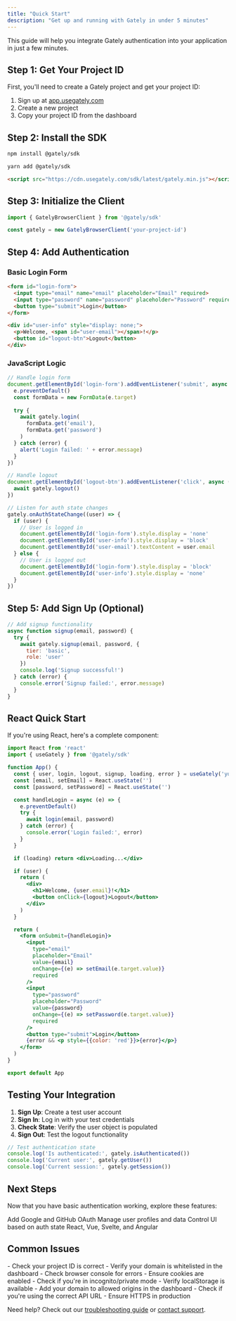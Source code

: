 ```yaml
---
title: "Quick Start"
description: "Get up and running with Gately in under 5 minutes"
---
```


This guide will help you integrate Gately authentication into your application in just a few minutes.

## Step 1: Get Your Project ID

First, you'll need to create a Gately project and get your project ID:

1. Sign up at [app.usegately.com](https://app.usegately.com)
2. Create a new project
3. Copy your project ID from the dashboard

## Step 2: Install the SDK

<CodeGroup>

```bash npm
npm install @gately/sdk
```


```bash yarn
yarn add @gately/sdk
```


```html CDN
<script src="https://cdn.usegately.com/sdk/latest/gately.min.js"></script>
```

</CodeGroup>

## Step 3: Initialize the Client

```javascript
import { GatelyBrowserClient } from '@gately/sdk'

const gately = new GatelyBrowserClient('your-project-id')
```

## Step 4: Add Authentication

### Basic Login Form

```html
<form id="login-form">
  <input type="email" name="email" placeholder="Email" required>
  <input type="password" name="password" placeholder="Password" required>
  <button type="submit">Login</button>
</form>

<div id="user-info" style="display: none;">
  <p>Welcome, <span id="user-email"></span>!</p>
  <button id="logout-btn">Logout</button>
</div>
```

### JavaScript Logic

```javascript
// Handle login form
document.getElementById('login-form').addEventListener('submit', async (e) => {
  e.preventDefault()
  const formData = new FormData(e.target)
  
  try {
    await gately.login(
      formData.get('email'),
      formData.get('password')
    )
  } catch (error) {
    alert('Login failed: ' + error.message)
  }
})

// Handle logout
document.getElementById('logout-btn').addEventListener('click', async () => {
  await gately.logout()
})

// Listen for auth state changes
gately.onAuthStateChange((user) => {
  if (user) {
    // User is logged in
    document.getElementById('login-form').style.display = 'none'
    document.getElementById('user-info').style.display = 'block'
    document.getElementById('user-email').textContent = user.email
  } else {
    // User is logged out
    document.getElementById('login-form').style.display = 'block'
    document.getElementById('user-info').style.display = 'none'
  }
})
```

## Step 5: Add Sign Up (Optional)

```javascript
// Add signup functionality
async function signup(email, password) {
  try {
    await gately.signup(email, password, {
      tier: 'basic',
      role: 'user'
    })
    console.log('Signup successful!')
  } catch (error) {
    console.error('Signup failed:', error.message)
  }
}
```

## React Quick Start

If you're using React, here's a complete component:

```jsx
import React from 'react'
import { useGately } from '@gately/sdk'

function App() {
  const { user, login, logout, signup, loading, error } = useGately('your-project-id')
  const [email, setEmail] = React.useState('')
  const [password, setPassword] = React.useState('')

  const handleLogin = async (e) => {
    e.preventDefault()
    try {
      await login(email, password)
    } catch (error) {
      console.error('Login failed:', error)
    }
  }

  if (loading) return <div>Loading...</div>

  if (user) {
    return (
      <div>
        <h1>Welcome, {user.email}!</h1>
        <button onClick={logout}>Logout</button>
      </div>
    )
  }

  return (
    <form onSubmit={handleLogin}>
      <input
        type="email"
        placeholder="Email"
        value={email}
        onChange={(e) => setEmail(e.target.value)}
        required
      />
      <input
        type="password"
        placeholder="Password"
        value={password}
        onChange={(e) => setPassword(e.target.value)}
        required
      />
      <button type="submit">Login</button>
      {error && <p style={{color: 'red'}}>{error}</p>}
    </form>
  )
}

export default App
```

## Testing Your Integration

1. **Sign Up**: Create a test user account
2. **Sign In**: Log in with your test credentials
3. **Check State**: Verify the user object is populated
4. **Sign Out**: Test the logout functionality

```javascript
// Test authentication state
console.log('Is authenticated:', gately.isAuthenticated())
console.log('Current user:', gately.getUser())
console.log('Current session:', gately.getSession())
```

## Next Steps

Now that you have basic authentication working, explore these features:

<CardGroup cols={2}>
  <Card title="SSO Integration" icon="google" href="/sso">
    Add Google and GitHub OAuth
  </Card>
  <Card title="User Management" icon="user" href="/user-management">
    Manage user profiles and data
  </Card>
  <Card title="UI Components" icon="palette" href="/ui-components">
    Control UI based on auth state
  </Card>
  <Card title="Framework Adapters" icon="react" href="/framework-adapters">
    React, Vue, Svelte, and Angular
  </Card>
</CardGroup>

## Common Issues

<AccordionGroup>
  <Accordion title="Authentication not working">
    - Check your project ID is correct
    - Verify your domain is whitelisted in the dashboard
    - Check browser console for errors
  </Accordion>
  <Accordion title="User state not persisting">
    - Ensure cookies are enabled
    - Check if you're in incognito/private mode
    - Verify localStorage is available
  </Accordion>
  <Accordion title="CORS errors">
    - Add your domain to allowed origins in the dashboard
    - Check if you're using the correct API URL
    - Ensure HTTPS in production
  </Accordion>
</AccordionGroup>

Need help? Check out our [troubleshooting guide](/troubleshooting) or [contact support](mailto:support@gately.com).